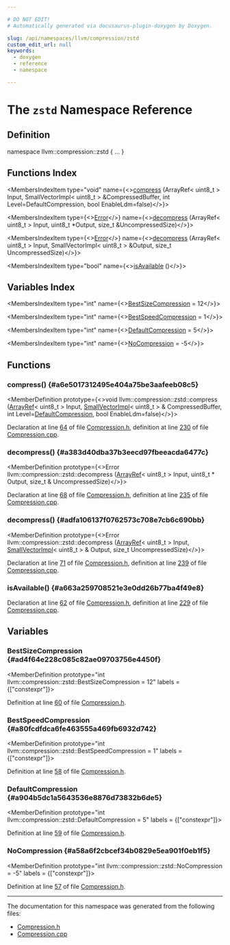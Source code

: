```yaml
---

# DO NOT EDIT!
# Automatically generated via docusaurus-plugin-doxygen by Doxygen.

slug: /api/namespaces/llvm/compression/zstd
custom_edit_url: null
keywords:
  - doxygen
  - reference
  - namespace

---
```





# The `zstd` Namespace Reference

<DoxygenPage pluginConfig={pluginConfig}>



## Definition

<CodeBlock>namespace llvm::compression::zstd &#123; ... &#125;</CodeBlock>

## Functions Index

<MembersIndex>

<MembersIndexItem
  type="void"
  name={<><a href="#a6e5017312495e404a75be3aafeeb08c5">compress</a> (ArrayRef&lt; uint8&#95;t &gt; Input, SmallVectorImpl&lt; uint8&#95;t &gt; &amp;CompressedBuffer, int Level=DefaultCompression, bool EnableLdm=false)</>}>
</MembersIndexItem>

<MembersIndexItem
  type={<><a href="/docs/api/classes/llvm/error">Error</a></>}
  name={<><a href="#a383d40dba37b3eecd97fbeeacda6477c">decompress</a> (ArrayRef&lt; uint8&#95;t &gt; Input, uint8&#95;t &#42;Output, size&#95;t &amp;UncompressedSize)</>}>
</MembersIndexItem>

<MembersIndexItem
  type={<><a href="/docs/api/classes/llvm/error">Error</a></>}
  name={<><a href="#adfa106137f0762573c708e7cb6c690bb">decompress</a> (ArrayRef&lt; uint8&#95;t &gt; Input, SmallVectorImpl&lt; uint8&#95;t &gt; &amp;Output, size&#95;t UncompressedSize)</>}>
</MembersIndexItem>

<MembersIndexItem
  type="bool"
  name={<><a href="#a663a259708521e3e0dd26b77ba4f49e8">isAvailable</a> ()</>}>
</MembersIndexItem>

</MembersIndex>

## Variables Index

<MembersIndex>

<MembersIndexItem
  type="int"
  name={<><a href="#ad4f64e228c085c82ae09703756e4450f">BestSizeCompression</a> = 12</>}>
</MembersIndexItem>

<MembersIndexItem
  type="int"
  name={<><a href="#a80fcdfdca6fe463555a469fb6932d742">BestSpeedCompression</a> = 1</>}>
</MembersIndexItem>

<MembersIndexItem
  type="int"
  name={<><a href="#a904b5dc1a5643536e8876d73832b6de5">DefaultCompression</a> = 5</>}>
</MembersIndexItem>

<MembersIndexItem
  type="int"
  name={<><a href="#a58a6f2cbcef34b0829e5ea901f0eb1f5">NoCompression</a> = -5</>}>
</MembersIndexItem>

</MembersIndex>


<SectionDefinition>

## Functions

### compress() {#a6e5017312495e404a75be3aafeeb08c5}

<MemberDefinition
  prototype={<>void llvm::compression::zstd::compress (<a href="/docs/api/classes/llvm/arrayref">ArrayRef</a>&lt; uint8&#95;t &gt; Input, <a href="/docs/api/classes/llvm/smallvectorimpl">SmallVectorImpl</a>&lt; uint8&#95;t &gt; &amp; CompressedBuffer, int Level=<a href="#a904b5dc1a5643536e8876d73832b6de5">DefaultCompression</a>, bool EnableLdm=false)</>}>

Declaration at line <a href="/docs/api/files/include/include/llvm/include/llvm/support/compression-h/#l00064">64</a> of file <a href="/docs/api/files/include/include/llvm/include/llvm/support/compression-h">Compression.h</a>, definition at line <a href="/docs/api/files/lib/lib/support/compression-cpp/#l00230">230</a> of file <a href="/docs/api/files/lib/lib/support/compression-cpp">Compression.cpp</a>.
</MemberDefinition>

### decompress() {#a383d40dba37b3eecd97fbeeacda6477c}

<MemberDefinition
  prototype={<>Error llvm::compression::zstd::decompress (<a href="/docs/api/classes/llvm/arrayref">ArrayRef</a>&lt; uint8&#95;t &gt; Input, uint8&#95;t &#42; Output, size&#95;t &amp; UncompressedSize)</>}>

Declaration at line <a href="/docs/api/files/include/include/llvm/include/llvm/support/compression-h/#l00068">68</a> of file <a href="/docs/api/files/include/include/llvm/include/llvm/support/compression-h">Compression.h</a>, definition at line <a href="/docs/api/files/lib/lib/support/compression-cpp/#l00235">235</a> of file <a href="/docs/api/files/lib/lib/support/compression-cpp">Compression.cpp</a>.
</MemberDefinition>

### decompress() {#adfa106137f0762573c708e7cb6c690bb}

<MemberDefinition
  prototype={<>Error llvm::compression::zstd::decompress (<a href="/docs/api/classes/llvm/arrayref">ArrayRef</a>&lt; uint8&#95;t &gt; Input, <a href="/docs/api/classes/llvm/smallvectorimpl">SmallVectorImpl</a>&lt; uint8&#95;t &gt; &amp; Output, size&#95;t UncompressedSize)</>}>

Declaration at line <a href="/docs/api/files/include/include/llvm/include/llvm/support/compression-h/#l00071">71</a> of file <a href="/docs/api/files/include/include/llvm/include/llvm/support/compression-h">Compression.h</a>, definition at line <a href="/docs/api/files/lib/lib/support/compression-cpp/#l00239">239</a> of file <a href="/docs/api/files/lib/lib/support/compression-cpp">Compression.cpp</a>.
</MemberDefinition>

### isAvailable() {#a663a259708521e3e0dd26b77ba4f49e8}

<MemberDefinition
  prototype="bool llvm::compression::zstd::isAvailable ()">

Declaration at line <a href="/docs/api/files/include/include/llvm/include/llvm/support/compression-h/#l00062">62</a> of file <a href="/docs/api/files/include/include/llvm/include/llvm/support/compression-h">Compression.h</a>, definition at line <a href="/docs/api/files/lib/lib/support/compression-cpp/#l00229">229</a> of file <a href="/docs/api/files/lib/lib/support/compression-cpp">Compression.cpp</a>.
</MemberDefinition>

</SectionDefinition>

<SectionDefinition>

## Variables

### BestSizeCompression {#ad4f64e228c085c82ae09703756e4450f}

<MemberDefinition
  prototype="int llvm::compression::zstd::BestSizeCompression = 12"
  labels = {["constexpr"]}>

Definition at line <a href="/docs/api/files/include/include/llvm/include/llvm/support/compression-h/#l00060">60</a> of file <a href="/docs/api/files/include/include/llvm/include/llvm/support/compression-h">Compression.h</a>.
</MemberDefinition>

### BestSpeedCompression {#a80fcdfdca6fe463555a469fb6932d742}

<MemberDefinition
  prototype="int llvm::compression::zstd::BestSpeedCompression = 1"
  labels = {["constexpr"]}>

Definition at line <a href="/docs/api/files/include/include/llvm/include/llvm/support/compression-h/#l00058">58</a> of file <a href="/docs/api/files/include/include/llvm/include/llvm/support/compression-h">Compression.h</a>.
</MemberDefinition>

### DefaultCompression {#a904b5dc1a5643536e8876d73832b6de5}

<MemberDefinition
  prototype="int llvm::compression::zstd::DefaultCompression = 5"
  labels = {["constexpr"]}>

Definition at line <a href="/docs/api/files/include/include/llvm/include/llvm/support/compression-h/#l00059">59</a> of file <a href="/docs/api/files/include/include/llvm/include/llvm/support/compression-h">Compression.h</a>.
</MemberDefinition>

### NoCompression {#a58a6f2cbcef34b0829e5ea901f0eb1f5}

<MemberDefinition
  prototype="int llvm::compression::zstd::NoCompression = -5"
  labels = {["constexpr"]}>

Definition at line <a href="/docs/api/files/include/include/llvm/include/llvm/support/compression-h/#l00057">57</a> of file <a href="/docs/api/files/include/include/llvm/include/llvm/support/compression-h">Compression.h</a>.
</MemberDefinition>

</SectionDefinition>

<hr/>

The documentation for this namespace was generated from the following files:

<ul>
<li><a href="/docs/api/files/include/include/llvm/include/llvm/support/compression-h">Compression.h</a></li>
<li><a href="/docs/api/files/lib/lib/support/compression-cpp">Compression.cpp</a></li>
</ul>

</DoxygenPage>
